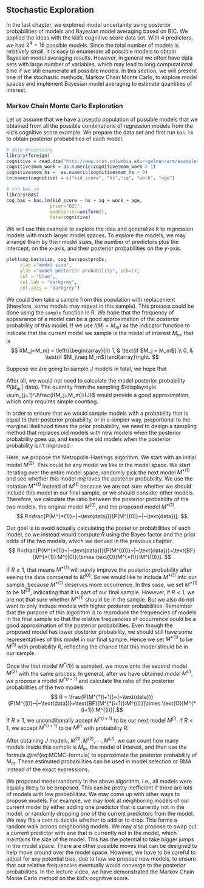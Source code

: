 ## Stochastic Exploration

In the last chapter, we explored model uncertainty using posterior probabilities of models and Bayesian model averaging based on BIC. 
We applied the ideas with the kid's cognitive score data set. With 4 predictors, we had $2^4 = 16$ possible models. Since the total number of models is relatively small, it is easy to enumerate all possible models to obtain Bayesian model averaging results. However, in general we often have data sets with large number of variables, which may lead to long computational time if we still enumerate all possible models. In this section, we will present one of the stochastic methods, Markov Chain Monte Carlo, to explore model spaces and implement Bayesian model averaging to estimate quantities of interest.

### Markov Chain Monte Carlo Exploration

Let us assume that we have a pseudo population of possible models that we obtained from all the possible combinations of regression models from the kid's cognitive score example. We prepare the data set and first run `bas.lm` to obtain posterior probabilities of each model.

```r
# data processing
library(foreign)
cognitive = read.dta("http://www.stat.columbia.edu/~gelman/arm/examples/child.iq/kidiq.dta")
cognitive$mom_work = as.numeric(cognitive$mom_work > 1)
cognitive$mom_hs =  as.numeric(cognitive$mom_hs > 0)
colnames(cognitive) = c("kid_score", "hs","iq", "work", "age") 

# run bas.lm
library(BAS)
cog_bas = bas.lm(kid_score ~ hs + iq + work + age,
                prior="BIC",
                modelprior=uniform(),
                data=cognitive)
```


We will use this example to explore the idea and generalize it to regression models with much larger model spaces. To explore the models, we may arrange them by their model sizes, the number of predictors plus the intercept,  on the $x$-axis, and their posterior probabilities on the $y$-axis.

```r
plot(cog_bas$size, cog_bas$postprobs, 
     xlab ="model size", 
     ylab ="model posterior probability", pch=17,
     col = "blue",
     col.lab = "darkgrey",
     col.axis = "darkgrey")
```


We could then take a sample from this population with replacement (therefore, some models may repeat in this sample). This process could be done using the `sample` function in R. We hope that the frequency of appearance of a model can be a good approximation of the posterior probability of this model. If we use $I(M_j = M_m)$ as the indicator function to indicate that the current model we sample is the model of interest $M_m$, that is
$$ I(M_j=M_m) = \left\{\begin{array}{ll} 1, & \text{if $M_j = M_m$} \\ 0, & \text{if $M_j\neq M_m$}\end{array}\right. $$

Suppose we are going to sample $J$ models in total, we hope that
\begin{equation*} 
P(M_m~|~\text{data}) \approx \frac{\sum_{j=1}^J I(M_j=M_m)}{J} = \sum_{j=1}^J \frac{I(M_j=M_m)}{J}.
(\#eq:MCMC-formula)
\end{equation*}

After all, we would not need to calculate the model posterior probability $P(M_m~|~\text{data})$. The quantity from the sampling $\displaystyle \sum_{j=1}^J\frac{I(M_j=M_m)}{J}$ would provide a good approximation, which only requires simple counting. 

In order to ensure that we would sample models with a probability that is equal to their posterior probability, or in a simpler way, proportional to the marginal likelihood times the prior probability, we need to design a sampling method that replaces old models with new models when the posterior probability goes up, and keeps the old models when the posterior probability isn't improved. 

Here, we propose the Metropolis-Hastings algorithm. We start with an initial model $M^{(0)}$. This could be any model we like in the model space. We start iterating over the entire model space, randomly pick the next model $M^{*(1)}$ and see whether this model improves the posterior probability. We use the notation $M^{*(1)}$ instead of $M^{(1)}$ because we are not sure whether we should include this model in our final sample, or we should consider other models. Therefore, we calculate the ratio between the posterior probability of the two models, the original model $M^{(0)}$, and the proposed model $M^{*(1)}$. 
$$ R=\frac{P(M^{*(1)}~|~\text{data})}{P(M^{(0)}~|~\text{data})}. $$

Our goal is to avoid actually calculating the posterior probabilities of each model, so we instead would compute $R$ using the Bayes factor and the prior odds of the two models, which we derived in the previous chapter.
$$ R=\frac{P(M^{*(1)}~|~\text{data})}{P(M^{(0)}~|~\text{data})}=\text{BF}[M^{*(1)}:M^{(0)}]\times \text{O}[M^{*(1)}:M^{(0)}]. $$

If $R\geq 1$, that means $M^{*(1)}$ will surely improve the posterior probability after seeing the data compared to $M^{(0)}$. So we would like to include $M^{*(1)}$ into our sample, because $M^{*(1)}$ deserves more occurrence. In this case, we set $M^{*(1)}$ to be $M^{(1)}$, indicating that it is part of our final sample. However, if $R<1$, we are not that sure whether $M^{*(1)}$ should be in the sample. But we also do not want to only include models with higher posterior probabilities. Remember that the purpose of this algorithm is to reproduce the frequencies of models in the final sample so that the relative frequencies of occurrence could be a good approximation of the posterior probabilities. Even though the proposed model has lower posterior probability, we should still have some representatives of this model in our final sample. Hence we set $M^{*(1)}$ to be $M^{(1)}$ with probability $R$, reflecting the chance that this model should be in our sample. 

Once the first model $M^*{(1))}$ is sampled, we move onto the second model $M^{(2)}$ with the same process. In general, after we have obtained model $M^{(i)}$, we propose a model $M^{*(i+1)}$ and calculate the ratio of the posterior probabilities of the two models
$$ R = \frac{P(M^{*(i+1)}~|~\text{data})}{P(M^{(i)}~|~\text{data})}=\text{BF}[M^{*(i+1)}:M^{(i)}]\times \text{O}[M^{*(i+1)}:M^{(i)}].$$
If $R\geq 1$, we unconditionally accept $M^{*(i+1)}$ to be our next model $M^{(i)}$. If $R<1$, we accept $M^{*(i+1)}$ to be $M^{(i)}$ with probability $R$. 

After obtaining $J$ models, $M^{(1)}, M^{(2)}, \cdots, M^{(J)}$, we can count how many models inside this sample is $M_m$, the model of interest, and then use the formula \@ref(eq:MCMC-formula) to approximate the posterior probability of $M_m$. These estimated probabilities can be used in model selection or BMA instead of the exact expressions.

We proposed model randomly in the above algorithm, i.e., all models were equally likely to be proposed. This can be pretty inefficient if there are lots of models with low probabilities. We may come up with other ways to propose models. For example, we may look at neighboring models of our current model by either adding one predictor that is currently not in the model, or randomly dropping one of the current predictors from the model. We may flip a coin to decide whether to add or to drop. This forms a random walk acroos neighboring models. We may also propose to swap out a current predictor with one that is currently not in the model, which maintains the size of the model. This has the potential to take bigger jumps in the model space. There are other possible moves that can be designed to help move around over the model space. However, we have to be careful to adjust for any potential bias, due to how we propose new models, to ensure that our relative frequencies eventually would converge to the posterior probabilities. In the lecture video, we have demonstrated the Markov Chain Monte Carlo method on the kid's cognitive score. 

